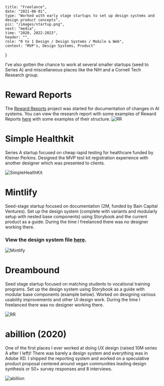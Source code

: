     title: "Freelance",
    date: "2021-08-01",
    type: "Worked with early stage startups to set up design systems and design product concepts",
    pic: "/images/startup.png",
    next: "media",
    time: "2020, 2022-2023",
    header: "",
    role: "0 to 1 Design / Design Systems / Mobile & Web",
    context: "MVP's, Design Systems, Product"
}

I’ve also gotten the chance to work at several smaller startups (seed to Series A) and miscellaneous places like the NIH and a Cornell Tech Research group.

# Reward Reports 

The [Reward Reports](https://rewardreports.github.io/) project was started for documentation of changes in AI systems. You can view the research report with some examples of Reward Reports [here](https://arxiv.org/abs/2204.10817) with some examples of their structure.
![RR](startups/rreport.png)

# Simple Healthkit 

Series A startup focused on cheap rapid testing for healthcare funded by Kleiner Perkins. Designed the MVP test kit registration experience with another designer which was presented to clients.

![SimpleHealthKit](startups/shk.png)

# Mintlify 

Seed-stage startup focused on documentation (2M, funded by Bain Capital Ventures). Set up the design system (complete with variants and modularly setup with nested base components) using Storybook and the current product as a guide. During the time I freelanced there was no designer working there.

### View the design system file [here](https://www.figma.com/file/RRaHfRWIFsEEWpsO4HR0wq/Mint-Design-System?node-id=6%3A99&t=Twh1Bh6vZBaLBhPn-1).

![Mintlify](startups/mintlify.png)

# Dreambound 

Seed stage startup focused on matching students to vocational training programs. Set up the design system using Storybook as a guide with modular base components (example below). Worked on designing various usability improvements and other UI design work. During the time I freelanced there was no designer working there.

![RR](startups/dreambound.png)

# abillion (2020)

One of the first places I ever worked at doing UX design (raised 10M series A after I left)! There was barely a design system and everything was in Adobe XD. I shipped the reporting system and worked on a speculative product proposal centered around vegan communities leading design synthesis or 50+ survey responses and 8 interviews.

![abillion](startups/startup%201.png)


